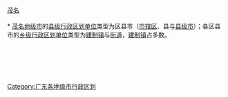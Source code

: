 [[Category:广东各地级市行政区划|Category:广东各地级市行政区划]]
[[category:茂名|]]
{{catmore|茂名市|广东省茂名市}}
<br>{{hideh
|Head = [[茂名市|茂名]][[:Category:茂名区县市|各区县市]]所辖[[镇|镇]]与[[街道_(行政区划)|街道]]
|FrameStyle   = border:solid 1px #000080;
|HeadStyle    = text-align:center;background:transparent;
|ContentStyle = background: #99CCFF;
}}<br>
* [[茂名市|茂名地级市]]的[[县级行政区|县级行政区划单位]]类型为区县市（[[市辖区|市辖区]]、县与[[县级市|县级市]]）；各区县市的[[乡级行政区划|乡级行政区划单位]]类型为[[镇|建制镇]]与[[街道_(行政区划)|街道]]，[[镇|建制镇]]占多数。
{{乡级行政区划分类说明}}<br>
{{茂名市茂南区行政区划|state =expanded}}<br>
{{茂名市茂港区行政区划|state =expanded}}<br>
{{化州市行政区划|state =expanded}}<br>
{{信宜市行政区划|state =expanded}}<br>
{{高州市行政区划|state =expanded}}<br>
{{电白县行政区划|state =expanded}}
{{hidef}}